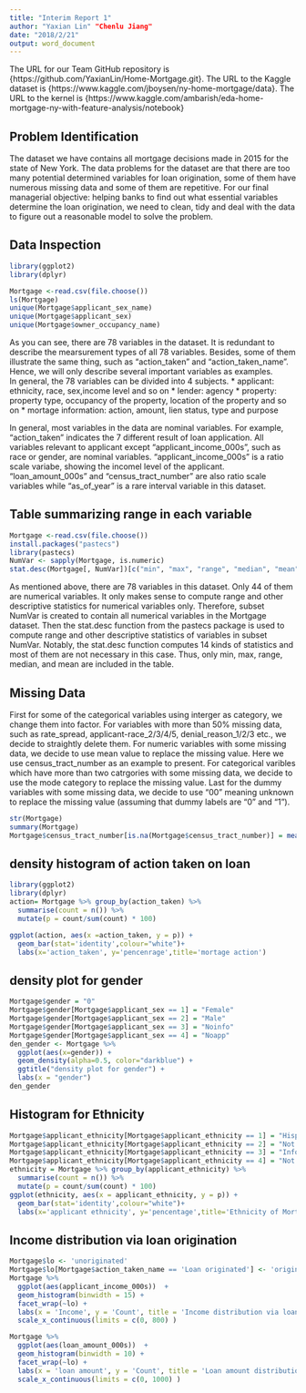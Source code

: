 ```yaml
---
title: "Interim Report 1"
author: "Yaxian Lin" "Chenlu Jiang"
date: "2018/2/21"
output: word_document
---
```

The URL for our Team GitHub repository is {https://github.com/YaxianLin/Home-Mortgage.git}. 
The URL to the Kaggle dataset is {https://www.kaggle.com/jboysen/ny-home-mortgage/data}.
The URL to the kernel is {https://www.kaggle.com/ambarish/eda-home-mortgage-ny-with-feature-analysis/notebook}


## Problem Identification
The dataset we have contains all mortgage decisions made in 2015 for the state of New York. The data problems for the dataset are that there are too many potential determined variables for loan origination, some of them have numerous missing data and some of them are repetitive. For our final managerial objective: helping banks to find out what essential variables determine the loan origination, we need to clean, tidy and deal with the data to figure out a reasonable model to solve the problem.


## Data Inspection
```r
library(ggplot2)
library(dplyr)

Mortgage <-read.csv(file.choose())
ls(Mortgage)
unique(Mortgage$applicant_sex_name)
unique(Mortgage$applicant_sex)
unique(Mortgage$owner_occupancy_name)
```
As you can see, there are 78 variables in the dataset. It is redundant to describe the mearsurement types of all 78 variables. Besides, some of them illustrate the same thing, such as "action_taken" and "action_taken_name". Hence, we will only describe several important variables as examples.  
In general, the 78 variables can be divided into 4 subjects. 
* applicant: ethnicity, race, sex,income level and so on
* lender: agency
* property: property type, occupancy of the property, location of the property and so on
* mortage information: action, amount, lien status, type and purpose

In general, most variables in the data are nominal variables. For example, "action_taken" indicates the 7 different result of loan application. All variables relevant to applicant except "applicant_income_000s", such as race or gender, are nominal variables. "applicant_income_000s" is a ratio scale variabe, showing the incomel level of the applicant. "loan_amount_000s" and "census_tract_number" are also ratio scale variables while "as_of_year" is a rare interval variable in this dataset.

## Table summarizing range in each variable
```r
Mortgage <-read.csv(file.choose())
install.packages("pastecs")
library(pastecs)
NumVar <- sapply(Mortgage, is.numeric)
stat.desc(Mortgage[, NumVar])[c("min", "max", "range", "median", "mean"),]
```
As mentioned above, there are 78 variables in this dataset. Only 44 of them are numerical variables. It only makes sense to compute range and other descriptive statistics for numerical variables only. Therefore, subset NumVar is created to contain all numerical variables in the Mortgage dataset. Then the stat.desc function from the pastecs package is used to compute range and other descriptive statistics of variables in subset NumVar. Notably, the stat.desc function computes 14 kinds of statistics and most of them are not necessary in this case. Thus, only min, max, range, median, and mean are included in the table.  

## Missing Data

First for some of the categorical variables using interger as category, we change them into factor. For variables with more than 50% missing data, such as rate_spread, applicant-race_2/3/4/5, denial_reason_1/2/3 etc., we decide to straightly delete them. For numeric variables with some missing data, we decide to use mean value to replace the missing value. Here we use census_tract_number as an example to present. For categorical varibles which have more than two catrgories with some missing data, we decide to use the mode category to replace the missing value. Last for the dummy variables with some missing data, we decide to use "00" meaning unknown to replace the missing value (assuming that dummy labels are "0" and "1").

```r
str(Mortgage)
summary(Mortgage)
Mortgage$census_tract_number[is.na(Mortgage$census_tract_number)] = mean(Mortgage$census_tract_number, na.rm = TRUE)
```

## density histogram of action taken on loan
```r
library(ggplot2)
library(dplyr)
action= Mortgage %>% group_by(action_taken) %>%
  summarise(count = n()) %>%
  mutate(p = count/sum(count) * 100)

ggplot(action, aes(x =action_taken, y = p)) +
  geom_bar(stat='identity',colour="white")+
  labs(x='action_taken', y='pencenrage',title='mortage action')
```


## density plot for gender
```r
Mortgage$gender = "0"
Mortgage$gender[Mortgage$applicant_sex == 1] = "Female"
Mortgage$gender[Mortgage$applicant_sex == 2] = "Male"
Mortgage$gender[Mortgage$applicant_sex == 3] = "Noinfo"
Mortgage$gender[Mortgage$applicant_sex == 4] = "Noapp"
den_gender <- Mortgage %>%
  ggplot(aes(x=gender)) +
  geom_density(alpha=0.5, color="darkblue") +
  ggtitle("density plot for gender") +
  labs(x = "gender")
den_gender
```

## Histogram for Ethnicity
```r
Mortgage$applicant_ethnicity[Mortgage$applicant_ethnicity == 1] = "Hispanic or Latino"
Mortgage$applicant_ethnicity[Mortgage$applicant_ethnicity == 2] = "Not Hispanic or Latino"
Mortgage$applicant_ethnicity[Mortgage$applicant_ethnicity == 3] = "Info Not Available"
Mortgage$applicant_ethnicity[Mortgage$applicant_ethnicity == 4] = "Not Applicable"
ethnicity = Mortgage %>% group_by(applicant_ethnicity) %>%
  summarise(count = n()) %>%
  mutate(p = count/sum(count) * 100)
ggplot(ethnicity, aes(x = applicant_ethnicity, y = p)) +
  geom_bar(stat='identity',colour="white")+
  labs(x='applicant ethnicity', y='pencentage',title='Ethnicity of Mortgage Applicants')
```

## Income distribution via loan origination
```r
Mortgage$lo <- 'unoriginated'
Mortgage$lo[Mortgage$action_taken_name == 'Loan originated'] <- 'originated'
Mortgage %>%
  ggplot(aes(applicant_income_000s))  +
  geom_histogram(binwidth = 15) +
  facet_wrap(~lo) +
  labs(x = 'Income', y = 'Count', title = 'Income distribution via loan origination ') +
  scale_x_continuous(limits = c(0, 800) )
```

```r
Mortgage %>%
  ggplot(aes(loan_amount_000s))  +
  geom_histogram(binwidth = 10) +
  facet_wrap(~lo) +
  labs(x = 'loan amount', y = 'Count', title = 'Loan amount distribution via originated and unoriginated ') +
  scale_x_continuous(limits = c(0, 1000) )
```




